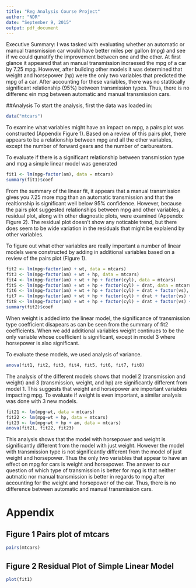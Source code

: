 ```yaml
---
title: "Reg Analysis Course Project"
author: "NDR"
date: "September 9, 2015"
output: pdf_document
---
```

Executive Summary: 
I was tasked with evaluating whether an automatic or manual transmission car would have better miles per gallon (mpg) and see if we could qunatify the improvement between one and the other. At first glance it appeared that an manual transmission incraesed the mpg of a car by 7.25 mpg. However, after building other models it was determined that weight and horsepower (hp) were the only two variables that predicted the mpg of a car. After accounting for these variables, there was no statitically significant relationship (95%) between transmission types. Thus, there is no differenc ein mpg between automatic and manual transmission cars.  

##Analysis
To start the analysis, first the data was loaded in:
```r
data("mtcars")
```
To examine what variables might have an impact on mpg, a pairs plot was constructed (Appendix Figure 1). Based on a review of this pairs plot, there appears to be a relationship between mpg and all the other variables, except the number of forward gears and the number of carbureators. 

To evaluate if there is a significant relationship between transmission type and mpg a simple linear model was generated 
```r
fit1 <- lm(mpg~factor(am), data = mtcars)
summary(fit1)$coef
```
From the summary of the linear fit, it appears that a manual transmission gives you 7.25 more mpg than an automatic transmission and that the realtionship is significant well below 95% confidence. However, because the pairs plot suggested relationships between mpg and other variables, a residual plot, along with other diagnostic plots, were examined (Appendix Figure 2). The residual plot doesn't show any noticable trend, but there does seem to be wide variation in the residuals that might be explaiend by other variables. 

To figure out what other variables are really important a number of linear models were constructed  by adding in additional variables based on a review of the pairs plot (Figure 1). 
```r
fit2 <- lm(mpg~factor(am) + wt, data = mtcars)
fit3 <- lm(mpg~factor(am) + wt + hp, data = mtcars)
fit4 <- lm(mpg~factor(am) + wt + hp + factor(cyl), data = mtcars)
fit5 <- lm(mpg~factor(am) + wt + hp + factor(cyl) + drat, data = mtcars)
fit6 <- lm(mpg~factor(am) + wt + hp + factor(cyl) + drat + factor(vs), data = mtcars)
fit7 <- lm(mpg~factor(am) + wt + hp + factor(cyl) + drat + factor(vs) + qsec, data = mtcars)
fit8 <- lm(mpg~factor(am) + wt + hp + factor(cyl) + drat + factor(vs) + qsec + disp, data = mtcars)
summary(fit2)$coef
```
When weight is added into the linear model, the significance of transmission type coefficient disapears as can be seen from the summary of fit2 coefficients. When we add additional variables weight continues to be the only variable whose coefficient is significant, except in model 3 where horsepower is also significant.

To evaluate these models, we used analysis of variance.
```r
anova(fit1, fit2, fit3, fit4, fit5, fit6, fit7, fit8)
```
The analysis of the different models shows that model 2 (transmission and weight) and 3 (transmission, weight, and hp) are significantly different from model 1. This suggests that weight and horsepower are important variables impacting mpg. To evaluate if weight is even important, a similar analysis was done with 3 new models. 
```r
fit21 <- lm(mpg~wt, data = mtcars)
fit22 <- lm(mpg~wt + hp, data = mtcars)
fit23 <- lm(mpg~wt + hp + am, data = mtcars)
anova(fit21, fit22, fit23)
```
This analysis shows that the model with horsepower and weight is significantly different from the model with just weight. However the model with transmission type is not significantly different from the model of just weight and horsepower. Thus the only two variables that appear to have an effect on mpg for cars is weight and horsepower. The answer to our question of which type of transmission is better for mpg is that neither autmatic nor manual transmission is better in regards to mpg after accounting for the weight and horsepower of the car. Thus, there is no difference between automatic and manual transmission cars.

# Appendix
## Figure 1 Pairs plot of mtcars
```r
pairs(mtcars)
```

## Figure 2 Residual Plot of Simple Linear Model
```r
plot(fit1)
```